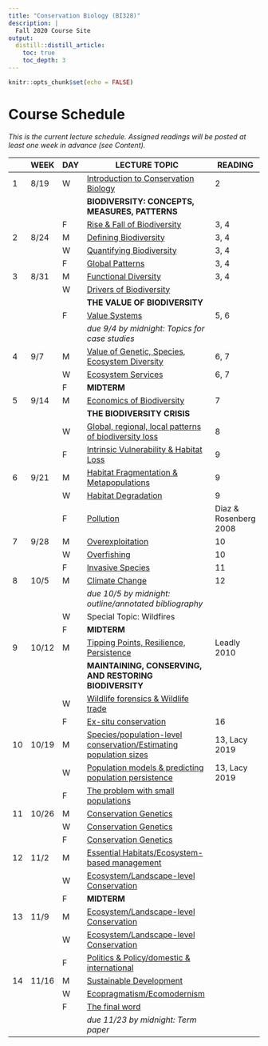 ```yaml
---
title: "Conservation Biology (BI328)"
description: |
  Fall 2020 Course Site
output:
  distill::distill_article:
    toc: true
    toc_depth: 3
---
```


```r

knitr::opts_chunk$set(echo = FALSE)

```

# Course Schedule

*This is the current lecture schedule. Assigned readings will be posted at least one week in advance (see Content).*

::: l-body

| | WEEK  |DAY| LECTURE TOPIC                                                              | READING
|-|-------|---|----------------------------------------------------------------------------|------------
|1|	8/19  |	W	| [Introduction to Conservation Biology](https://bi328.netlify.app/lect_1)                | 2
|	|	      |   | **BIODIVERSITY: CONCEPTS, MEASURES, PATTERNS**                                          |
| |       | F	| [Rise & Fall of Biodiversity](https://bi328.netlify.app/lect_2)                         | 3, 4
|2|	8/24	| M |	[Defining Biodiversity](https://bi328.netlify.app/lect_2)                               | 3, 4
| |       |	W |	[Quantifying Biodiversity](https://bi328.netlify.app/lect_2)                            | 3, 4
| |       | F	| [Global Patterns](https://bi328.netlify.app/lect_2)                                     | 3, 4
|3| 8/31	| M	| [Functional Diversity](https://bi328.netlify.app/lect_2)                                | 3, 4
| |       | W	| [Drivers of Biodiversity](https://bi328.netlify.app/lect_3)                             | 
|	|	      |   | **THE VALUE OF BIODIVERSITY**	                                                          |
| |       | F	| [Value Systems](https://bi328.netlify.app/lect_3)                                       | 5, 6
| |       |   | *due 9/4 by midnight: Topics for case studies*                                          |
|4| 9/7	  | M	| [Value of Genetic, Species, Ecosystem Diversity](https://bi328.netlify.app/lect_3)      | 6, 7
| |       | W	| [Ecosystem Services](https://bi328.netlify.app/lect_3)                                  | 6, 7
| |       | F	| **MIDTERM**	                                                                            |
|5|	9/14	| M |	[Economics of Biodiversity](https://bi328.netlify.app/lect_4)                           | 7
|	|	      |   | **THE BIODIVERSITY CRISIS**                                                             |
| |       | W	| [Global, regional, local patterns of biodiversity loss](https://bi328.netlify.app/lect_4) | 8
| |       | F	| [Intrinsic Vulnerability & Habitat Loss](https://bi328.netlify.app/lect_4)              | 9
|6|	9/21	| M	| [Habitat Fragmentation & Metapopulations](https://bi328.netlify.app/lect_4)             | 9
| |       | W	| [Habitat Degradation](https://bi328.netlify.app/lect_4)                                 | 9
| |       | F	| [Pollution](https://bi328.netlify.app/lect_4)                                           | Diaz & Rosenberg 2008
|7|	9/28	| M	| [Overexploitation](https://bi328.netlify.app/lect_4)                                    | 10
| |       | W	| [Overfishing](https://bi328.netlify.app/lect_4)                                         | 10
| |       | F	| [Invasive Species](https://bi328.netlify.app/lect_4)                                    | 11
|8| 10/5  | M	| [Climate Change](https://bi328.netlify.app/lect_4)                                      | 12
| |       |   | *due 10/5 by midnight: outline/annotated bibliography*                                  |
| |       | W |	Special Topic: Wildfires                                                                |
| |       | F	| **MIDTERM**                                                                             |
|9|	10/12 |	M	| [Tipping Points, Resilience, Persistence](https://bi328.netlify.app/lect_5)             | Leadly 2010
|	|	      |   | **MAINTAINING, CONSERVING, AND RESTORING BIODIVERSITY**	                                |
| |       | W	| [Wildlife forensics & Wildlife trade](https://bi328.netlify.app/lect_5)                 |
| |       | F	| [Ex-situ conservation](https://bi328.netlify.app/lect_5)                                | 16
|10| 10/19| M |	[Species/population-level conservation/Estimating population sizes](https://bi328.netlify.app/lect_5)               | 13, Lacy 2019
| |       | W |	[Population models & predicting population persistence](https://bi328.netlify.app/lect_5)               | 13, Lacy 2019
| |       | F |	[The problem with small populations](https://bi328.netlify.app/)                                     |
|11| 10/26| M |	[Conservation Genetics](https://bi328.netlify.app/)                                     |
| |       | W |	[Conservation Genetics](https://bi328.netlify.app/)                                     |
| |       | F |	[Conservation Genetics](https://bi328.netlify.app/)                                     |
|12| 11/2 | M	| [Essential Habitats/Ecosystem-based management](https://bi328.netlify.app/)             |
| |       | W	| [Ecosystem/Landscape-level Conservation](https://bi328.netlify.app/)                    |
| |       | F	| **MIDTERM**	                                                                            |
|13| 11/9 |	M	| [Ecosystem/Landscape-level Conservation](https://bi328.netlify.app/)                    |
| |       | W	| [Ecosystem/Landscape-level Conservation](https://bi328.netlify.app/)                    |
| |       | F	| [Politics & Policy/domestic & international](https://bi328.netlify.app/)         |
|14| 11/16| M	| [Sustainable Development](https://bi328.netlify.app/)                            |
| |       | W |	[Ecopragmatism/Ecomodernism](https://bi328.netlify.app/)                         |
| |       | F |	[The final word](https://bi328.netlify.app/)                                     |
| |       |   | *due 11/23 by midnight: Term paper*                                              |

:::

